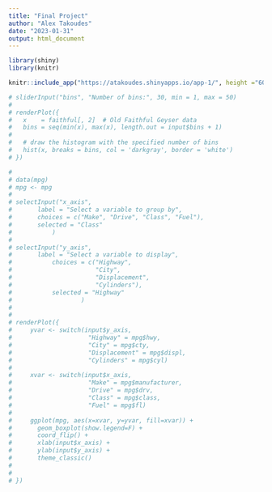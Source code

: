 ```yaml
---
title: "Final Project"
author: "Alex Takoudes"
date: "2023-01-31"
output: html_document
---
```


```r
library(shiny)
library(knitr)

knitr::include_app("https://atakoudes.shinyapps.io/app-1/", height ="600px")
```

```r
# sliderInput("bins", "Number of bins:", 30, min = 1, max = 50)
# 
# renderPlot({
#   x    = faithful[, 2]  # Old Faithful Geyser data
#   bins = seq(min(x), max(x), length.out = input$bins + 1)
# 
#   # draw the histogram with the specified number of bins
#   hist(x, breaks = bins, col = 'darkgray', border = 'white')
# })
```

```r

# 
# data(mpg)
# mpg <- mpg
# 
# selectInput("x_axis",
#       label = "Select a variable to group by",
#       choices = c("Make", "Drive", "Class", "Fuel"),
#       selected = "Class"
#           )
# 
# selectInput("y_axis",
#       label = "Select a variable to display",
#           choices = c("Highway",
#                       "City",
#                       "Displacement",
#                       "Cylinders"),
#           selected = "Highway"
#                   )
# 
# 
# renderPlot({
#     yvar <- switch(input$y_axis,
#                     "Highway" = mpg$hwy,
#                     "City" = mpg$cty,
#                     "Displacement" = mpg$displ,
#                     "Cylinders" = mpg$cyl)
# 
#     xvar <- switch(input$x_axis,
#                     "Make" = mpg$manufacturer,
#                     "Drive" = mpg$drv,
#                     "Class" = mpg$class,
#                     "Fuel" = mpg$fl)
# 
#     ggplot(mpg, aes(x=xvar, y=yvar, fill=xvar)) +
#       geom_boxplot(show.legend=F) +
#       coord_flip() +
#       xlab(input$x_axis) +
#       ylab(input$y_axis) +
#       theme_classic()
# 
# 
# })
```